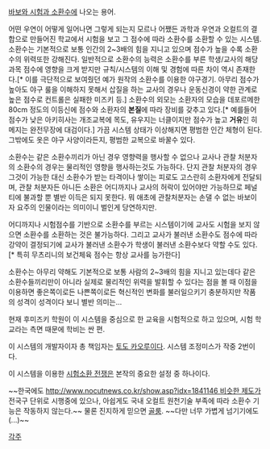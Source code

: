 [[바보와 시험과 소환수]]에 나오는 용어.

어떤 우연이 어떻게 일어나면 그렇게 되는지 모르나 어쨌든 과학과 우연과 오컬트의 결합으로 만들어진 학교에서 시험을 보고 그 점수에 따라 소환수를 소환할 수 있는 시스템. 소환수는 기본적으로 보통 인간의 2~3배의 힘을 지니고 있으며 점수가 높을 수록 소환수의 위력또한 강해진다. 일반적으로 소환수의 능력은 소환수를 부른 학생/교사의 해당 과목 점수에 영향을 크게 받지만 규칙/시스템의 이해 및 경험에 따른 차이 역시 존재한다.[* 이를 극단적으로 보여줬던 예가 원작의 소환수를 이용한 야구경기. 아무리 점수가 높아도 야구 룰을 이해하지 못해서 삽질을 하는 교사의 경우나 운동신경이 약한 관계로 높은 점수로 컨트롤은 실패한 미즈키 등.] 소환수의 외모는 소환자의 모습을 데포르메한 80cm 정도의 이등신에 점수와 소환자의 '''본질'''에 따라 장비를 갖추고 있다.[* 예를들어 점수가 낮은 아키히사는 개조교복에 목도, 유우지는 너클이지만 점수가 높고 '''거유'''인 히메지는 완전무장에 대검이다.] 가끔 시스템 상태가 이상해지면 평범한 인간 체형이 된다. 그밖에도 옷은 야구 사양이라든지, 평범한 교복으로 바꿀수 있다.

소환수는 같은 소환수끼리가 아닌 경우 영향력을 행사할 수 없으나 교사나 관찰 처분자의 소환수의 경우는 물리적인 영향을 행사하는것도 가능하다. 단지 관찰 처분자의 경우 그것이 가능한 대신 소환수가 받는 타격이나 쌓이는 피로도 고스란히 소환자에게 전달되며, 관찰 처분자든 아니든 소환은 어디까지나 교사의 허락이 있어야만 가능하므로 페널티에 불과할 뿐 별반 이득은 되지 못한다. 뭐 애초에 관찰처분자는 손댈 수 없는 바보이자 요주의 인물이라는 의미이니 벌인게 당연하지만.

어디까지나 시험점수를 기반으로 소환수를 부르는 시스템이기에 교사도 시험을 보지 않으면 소환수를 소환하는 것은 불가능하다. 그리고 교사가 불러낸 소환수도 점수에 따라 강약이 결정되기에 교사가 불러낸 소환수가 학생이 불러낸 소환수보다 약할 수도 있다.[* 특히 무츠리니의 보건체육 점수는 항상 교사를 능가한다]

소환수는 아무리 약해도 기본적으로 보통 사람의 2~3배의 힘을 지니고 있는데다 같은 소환수들끼리만이 아니라 실제로 물리적인 위력을 발휘할 수 있다는 점을 볼 때 이점을 이용하면 좋은쪽이로든 나쁜쪽이로든 혁신적인 변화를 불러일으키기 충분하지만 작품의 성격이 성격이다 보니 별반 의미는...

현재 후미즈키 학원이 이 시스템을 중심으로 한 교육을 시험적으로 하고 있으며, 시험 학교라는 측면 때문에 학비는 싼 편.

이 시스템의 개발자이자 총 책임자는 [[토도 카오루]]이다. 시스템 조정미스가 작중 2번이다. 

이 시스템을 이용한 [[시험소환 전쟁]]은 본작의 중요한 설정 중 하나이다.

~~한국에도 [[http://www.nocutnews.co.kr/show.asp?idx=1841146 비슷한 제도]]가 전국구 단위로 시행중에 있으나, 아쉽게도 국내 오컬트 원천기술 부족에 따라 소환수 기능은 작동하지 않는다.~~ 물론 진지하게 믿으면 [[골룸]]. ~~다만 너무 가볍게 넘기기에도(...)~~

[[각주]]
